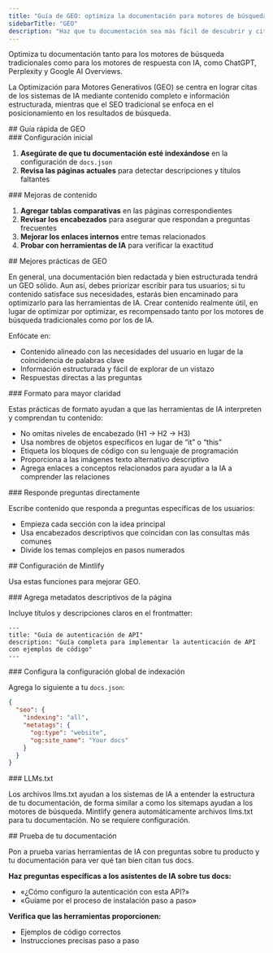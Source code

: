```yaml
---
title: "Guía de GEO: optimiza la documentación para motores de búsqueda y de respuesta con IA"
sidebarTitle: "GEO"
description: "Haz que tu documentación sea más fácil de descubrir y citada con mayor frecuencia por herramientas de IA"
---
```


Optimiza tu documentación tanto para los motores de búsqueda tradicionales como para los motores de respuesta con IA, como ChatGPT, Perplexity y Google AI Overviews.

La Optimización para Motores Generativos (GEO) se centra en lograr citas de los sistemas de IA mediante contenido completo e información estructurada, mientras que el SEO tradicional se enfoca en el posicionamiento en los resultados de búsqueda.

<div id="geo-quickstart">
  ## Guía rápida de GEO
</div>

<div id="initial-setup">
  ### Configuración inicial
</div>

1. **Asegúrate de que tu documentación esté indexándose** en la configuración de `docs.json`
2. **Revisa las páginas actuales** para detectar descripciones y títulos faltantes

<div id="content-improvements">
  ### Mejoras de contenido
</div>

1. **Agregar tablas comparativas** en las páginas correspondientes
2. **Revisar los encabezados** para asegurar que respondan a preguntas frecuentes
3. **Mejorar los enlaces internos** entre temas relacionados
4. **Probar con herramientas de IA** para verificar la exactitud

<div id="geo-best-practices">
  ## Mejores prácticas de GEO
</div>

En general, una documentación bien redactada y bien estructurada tendrá un GEO sólido. Aun así, debes priorizar escribir para tus usuarios; si tu contenido satisface sus necesidades, estarás bien encaminado para optimizarlo para las herramientas de IA. Crear contenido realmente útil, en lugar de optimizar por optimizar, es recompensado tanto por los motores de búsqueda tradicionales como por los de IA.

Enfócate en:

- Contenido alineado con las necesidades del usuario en lugar de la coincidencia de palabras clave
- Información estructurada y fácil de explorar de un vistazo
- Respuestas directas a las preguntas

<div id="format-for-clarity">
  ### Formato para mayor claridad
</div>

Estas prácticas de formato ayudan a que las herramientas de IA interpreten y comprendan tu contenido:

- No omitas niveles de encabezado (H1 → H2 → H3)
- Usa nombres de objetos específicos en lugar de “it” o “this”
- Etiqueta los bloques de código con su lenguaje de programación
- Proporciona a las imágenes texto alternativo descriptivo
- Agrega enlaces a conceptos relacionados para ayudar a la IA a comprender las relaciones

<div id="answer-questions-directly">
  ### Responde preguntas directamente
</div>

Escribe contenido que responda a preguntas específicas de los usuarios:

- Empieza cada sección con la idea principal
- Usa encabezados descriptivos que coincidan con las consultas más comunes
- Divide los temas complejos en pasos numerados

<div id="mintlify-configuration">
  ## Configuración de Mintlify
</div>

Usa estas funciones para mejorar GEO.

<div id="add-descriptive-page-metadata">
  ### Agrega metadatos descriptivos de la página
</div>

Incluye títulos y descripciones claros en el frontmatter:

```mdx
---
title: "Guía de autenticación de API"
description: "Guía completa para implementar la autenticación de API con ejemplos de código"
---
```

<div id="configure-global-indexing-settings">
  ### Configura la configuración global de indexación
</div>

Agrega lo siguiente a tu `docs.json`:

```json
{
  "seo": {
    "indexing": "all",
    "metatags": {
      "og:type": "website",
      "og:site_name": "Your docs"
    }
  }
}
```

<div id="llmstxt">
  ### LLMs.txt
</div>

Los archivos llms.txt ayudan a los sistemas de IA a entender la estructura de tu documentación, de forma similar a como los sitemaps ayudan a los motores de búsqueda. Mintlify genera automáticamente archivos llms.txt para tu documentación. No se requiere configuración.

<div id="testing-your-documentation">
  ## Prueba de tu documentación
</div>

Pon a prueba varias herramientas de IA con preguntas sobre tu producto y tu documentación para ver qué tan bien citan tus docs.

**Haz preguntas específicas a los asistentes de IA sobre tus docs:**

- «¿Cómo configuro la autenticación con esta API?»
- «Guíame por el proceso de instalación paso a paso»

**Verifica que las herramientas proporcionen:**

- Ejemplos de código correctos
- Instrucciones precisas paso a paso